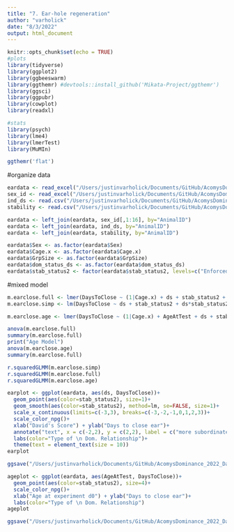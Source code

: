 ```yaml
---
title: "7. Ear-hole regeneration"
author: "varholick"
date: "8/3/2022"
output: html_document
---
```


```r
knitr::opts_chunk$set(echo = TRUE)
#plots
library(tidyverse)
library(ggplot2)
library(ggbeeswarm)
library(ggthemr) #devtools::install_github('Mikata-Project/ggthemr')
library(ggsci)
library(ggpubr)
library(cowplot)
library(readxl)

#stats
library(psych)
library(lme4)
library(lmerTest)
library(MuMIn)

ggthemr('flat')
```
#organize data
```r
eardata <- read_excel("/Users/justinvarholick/Documents/GitHub/AcomysDominance_2022_Data_Results/Data/EarDaysToClose.xlsx")
sex_id <- read_excel("/Users/justinvarholick/Documents/GitHub/AcomysDominance_2022_Data_Results/Data/AcomysDomRegen_Inventory.xlsx", sheet = "Sheet1")
ind_ds <- read.csv("/Users/justinvarholick/Documents/GitHub/AcomysDominance_2022_Data_Results/Data/dscorebyanimal_edited.csv")
stability <- read.csv("/Users/justinvarholick/Documents/GitHub/AcomysDominance_2022_Data_Results/Data/stabilitybycage.csv")

eardata <- left_join(eardata, sex_id[,1:16], by="AnimalID")
eardata <- left_join(eardata, ind_ds, by="AnimalID")
eardata <- left_join(eardata, stability, by="AnimalID")

eardata$Sex <- as.factor(eardata$Sex)
eardata$Cage.x <- as.factor(eardata$Cage.x)
eardata$GrpSize <- as.factor(eardata$GrpSize)
eardata$dom_status_ds <- as.factor(eardata$dom_status_ds)
eardata$stab_status2 <- factor(eardata$stab_status2, levels=c("Enforced stable", "Unstable", "Unenforced stable", "Unmeasurable"))
```

#mixed model
```r
m.earclose.full <- lmer(DaysToClose ~ (1|Cage.x) + ds + stab_status2 + ds*stab_status2, data=eardata)
m.earclose.simp <- lm(DaysToClose ~ ds + stab_status2 + ds*stab_status2, data=eardata)

m.earclose.age <- lmer(DaysToClose ~ (1|Cage.x) + AgeAtTest + ds + stab_status2 + ds*stab_status2, data=eardata)

anova(m.earclose.full)
summary(m.earclose.full)
print("Age Model")
anova(m.earclose.age)
summary(m.earclose.full)

r.squaredGLMM(m.earclose.simp)
r.squaredGLMM(m.earclose.full)
r.squaredGLMM(m.earclose.age)
```

```r
earplot <- ggplot(eardata, aes(ds, DaysToClose))+
  geom_point(aes(color=stab_status2), size=1)+
  geom_smooth(aes(color=stab_status2), method=lm, se=FALSE, size=1)+
  scale_x_continuous(limits=c(-3,3), breaks=c(-3,-2,-1,0,1,2,3))+
  scale_color_npg()+
  xlab("David's Score") + ylab("Days to close ear")+
  annotate("text", x = c(-2,2), y = c(2,2), label = c("more subordinate","more dominant"))+
  labs(color="Type of \n Dom. Relationship")+
  theme(text = element_text(size = 10)) 
earplot
```
```r
ggsave("/Users/justinvarholick/Documents/GitHub/AcomysDominance_2022_Data_Results/R generated figures/fig5_ear.tiff", earplot, units="in", width = 6, height = 3, device='tiff', dpi=300)

```

```r
ageplot <- ggplot(eardata, aes(AgeAtTest, DaysToClose))+
  geom_point(aes(color=stab_status2), size=4)+
  scale_color_npg()+
  xlab("Age at experiment d0") + ylab("Days to close ear")+
  labs(color="Type of \n Dom. Relationship")
ageplot
```
```r
ggsave("/Users/justinvarholick/Documents/GitHub/AcomysDominance_2022_Data_Results/R generated figures/SIFig_age_ear.tiff", ageplot, units="in", width = 6, height = 3, device='tiff', dpi=300)
```








